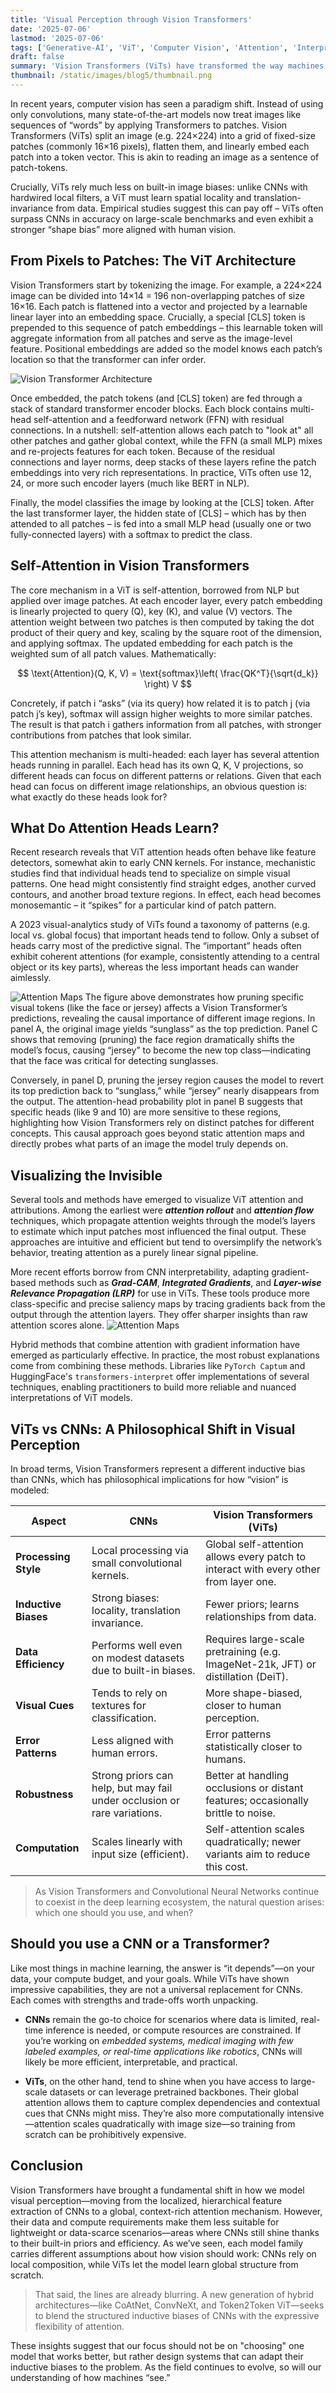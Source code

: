 ```yaml
---
title: 'Visual Perception through Vision Transformers'
date: '2025-07-06'
lastmod: '2025-07-06'
tags: ['Generative-AI', 'ViT', 'Computer Vision', 'Attention', 'Interpretability']
draft: false
summary: 'Vision Transformers (ViTs) have transformed the way machines process and understand images, replacing convolutions with self-attention. At the heart of this shift lies the question: how do these models “see”? This article explores the internal workings of ViTs, focusing on attention heads, patch embeddings, and interpretability techniques that help us decode how these models perceive the visual world.'
thumbnail: /static/images/blog5/thumbnail.png
---
```


In recent years, computer vision has seen a paradigm shift. Instead of using only convolutions, many state-of-the-art models now treat images like sequences of “words” by applying Transformers to patches. Vision Transformers (ViTs) split an image (e.g. 224×224) into a grid of fixed-size patches (commonly 16×16 pixels), flatten them, and linearly embed each patch into a token vector. This is akin to reading an image as a sentence of patch-tokens.

Crucially, ViTs rely much less on built-in image biases: unlike CNNs with hardwired local filters, a ViT must learn spatial locality and translation-invariance from data. Empirical studies suggest this can pay off – ViTs often surpass CNNs in accuracy on large-scale benchmarks and even exhibit a stronger “shape bias” more aligned with human vision.

<TOCInline toc={props.toc} exclude="Introduction" />

## From Pixels to Patches: The ViT Architecture

Vision Transformers start by tokenizing the image. For example, a 224×224 image can be divided into 14×14 = 196 non-overlapping patches of size 16×16. Each patch is flattened into a vector and projected by a learnable linear layer into an embedding space. Crucially, a special [CLS] token is prepended to this sequence of patch embeddings – this learnable token will aggregate information from all patches and serve as the image-level feature. Positional embeddings are added so the model knows each patch’s location so that the transformer can infer order.

![Vision Transformer Architecture](/static/images/blog5/VIT.png)

Once embedded, the patch tokens (and [CLS] token) are fed through a stack of standard transformer encoder blocks. Each block contains multi-head self-attention and a feedforward network (FFN) with residual connections. In a nutshell: self-attention allows each patch to "look at" all other patches and gather global context, while the FFN (a small MLP) mixes and re-projects features for each token. Because of the residual connections and layer norms, deep stacks of these layers refine the patch embeddings into very rich representations. In practice, ViTs often use 12, 24, or more such encoder layers (much like BERT in NLP).

Finally, the model classifies the image by looking at the [CLS] token. After the last transformer layer, the hidden state of [CLS] – which has by then attended to all patches – is fed into a small MLP head (usually one or two fully-connected layers) with a softmax to predict the class.

## Self-Attention in Vision Transformers

The core mechanism in a ViT is self-attention, borrowed from NLP but applied over image patches. At each encoder layer, every patch embedding is linearly projected to query (Q), key (K), and value (V) vectors. The attention weight between two patches is then computed by taking the dot product of their query and key, scaling by the square root of the dimension, and applying softmax. The updated embedding for each patch is the weighted sum of all patch values. Mathematically:

$$
\text{Attention}(Q, K, V) = \text{softmax}\left( \frac{QK^T}{\sqrt{d_k}} \right) V
$$

Concretely, if patch i “asks” (via its query) how related it is to patch j (via patch j’s key), softmax will assign higher weights to more similar patches. The result is that patch i gathers information from all patches, with stronger contributions from patches that look similar.

This attention mechanism is multi-headed: each layer has several attention heads running in parallel. Each head has its own Q, K, V projections, so different heads can focus on different patterns or relations. Given that each head can focus on different image relationships, an obvious question is: what exactly do these heads look for?

## What Do Attention Heads Learn?

Recent research reveals that ViT attention heads often behave like feature detectors, somewhat akin to early CNN kernels. For instance, mechanistic studies find that individual heads tend to specialize on simple visual patterns. One head might consistently find straight edges, another curved contours, and another broad texture regions. In effect, each head becomes monosemantic – it “spikes” for a particular kind of patch pattern.

A 2023 visual-analytics study of ViTs found a taxonomy of patterns (e.g. local vs. global focus) that important heads tend to follow. Only a subset of heads carry most of the predictive signal. The “important” heads often exhibit coherent attentions (for example, consistently attending to a central object or its key parts), whereas the less important heads can wander aimlessly.

![Attention Maps](/static/images/blog5/study.png)
The figure above demonstrates how pruning specific visual tokens (like the face or jersey) affects a Vision Transformer’s predictions, revealing the causal importance of different image regions. In panel A, the original image yields “sunglass” as the top prediction. Panel C shows that removing (pruning) the face region dramatically shifts the model’s focus, causing “jersey” to become the new top class—indicating that the face was critical for detecting sunglasses.

Conversely, in panel D, pruning the jersey region causes the model to revert its top prediction back to “sunglass,” while “jersey” nearly disappears from the output. The attention-head probability plot in panel B suggests that specific heads (like 9 and 10) are more sensitive to these regions, highlighting how Vision Transformers rely on distinct patches for different concepts. This causal approach goes beyond static attention maps and directly probes what parts of an image the model truly depends on.

## Visualizing the Invisible

Several tools and methods have emerged to visualize ViT attention and attributions. Among the earliest were _**attention rollout**_ and _**attention flow**_ techniques, which propagate attention weights through the model’s layers to estimate which input patches most influenced the final output. These approaches are intuitive and efficient but tend to oversimplify the network’s behavior, treating attention as a purely linear signal pipeline.

More recent efforts borrow from CNN interpretability, adapting gradient-based methods such as _**Grad-CAM**_, **_Integrated Gradients_**, and _**Layer-wise Relevance Propagation (LRP)**_ for use in ViTs. These tools produce more class-specific and precise saliency maps by tracing gradients back from the output through the attention layers. They offer sharper insights than raw attention scores alone.
![Attention Maps](/static/images/blog5/attentionmap.png)

Hybrid methods that combine attention with gradient information have emerged as particularly effective. In practice, the most robust explanations come from combining these methods. Libraries like `PyTorch Captum` and HuggingFace's `transformers-interpret` offer implementations of several techniques, enabling practitioners to build more reliable and nuanced interpretations of ViT models.

## ViTs vs CNNs: A Philosophical Shift in Visual Perception

In broad terms, Vision Transformers represent a different inductive bias than CNNs, which has philosophical implications for how “vision” is modeled:

| **Aspect**           | **CNNs**                                                                 | **Vision Transformers (ViTs)**                                                        |
| -------------------- | ------------------------------------------------------------------------ | ------------------------------------------------------------------------------------- |
| **Processing Style** | Local processing via small convolutional kernels.                        | Global self-attention allows every patch to interact with every other from layer one. |
| **Inductive Biases** | Strong biases: locality, translation invariance.                         | Fewer priors; learns relationships from data.                                         |
| **Data Efficiency**  | Performs well even on modest datasets due to built-in biases.            | Requires large-scale pretraining (e.g. ImageNet-21k, JFT) or distillation (DeiT).     |
| **Visual Cues**      | Tends to rely on textures for classification.                            | More shape-biased, closer to human perception.                                        |
| **Error Patterns**   | Less aligned with human errors.                                          | Error patterns statistically closer to humans.                                        |
| **Robustness**       | Strong priors can help, but may fail under occlusion or rare variations. | Better at handling occlusions or distant features; occasionally brittle to noise.     |
| **Computation**      | Scales linearly with input size (efficient).                             | Self-attention scales quadratically; newer variants aim to reduce this cost.          |

> As Vision Transformers and Convolutional Neural Networks continue to coexist in the deep learning ecosystem, the natural question arises: which one should you use, and when?

## Should you use a CNN or a Transformer?

Like most things in machine learning, the answer is “it depends”—on your data, your compute budget, and your goals. While ViTs have shown impressive capabilities, they are not a universal replacement for CNNs. Each comes with strengths and trade-offs worth unpacking.

- **CNNs** remain the go-to choice for scenarios where data is limited, real-time inference is needed, or compute resources are constrained. If you’re working on _embedded systems, medical imaging with few labeled examples, or real-time applications like robotics_, CNNs will likely be more efficient, interpretable, and practical.

- **ViTs**, on the other hand, tend to shine when you have access to large-scale datasets or can leverage pretrained backbones. Their global attention allows them to capture complex dependencies and contextual cues that CNNs might miss. They’re also more computationally intensive—attention scales quadratically with image size—so training from scratch can be prohibitively expensive.

## Conclusion

Vision Transformers have brought a fundamental shift in how we model visual perception—moving from the localized, hierarchical feature extraction of CNNs to a global, context-rich attention mechanism. However, their data and compute requirements make them less suitable for lightweight or data-scarce scenarios—areas where CNNs still shine thanks to their built-in priors and efficiency. As we’ve seen, each model family carries different assumptions about how vision should work: CNNs rely on local composition, while ViTs let the model learn global structure from scratch.

> That said, the lines are already blurring. A new generation of hybrid architectures—like CoAtNet, ConvNeXt, and Token2Token ViT—seeks to blend the structured inductive biases of CNNs with the expressive flexibility of attention.

These insights suggest that our focus should not be on "choosing" one model that works better, but rather design systems that can adapt their inductive biases to the problem. As the field continues to evolve, so will our understanding of how machines “see.”
